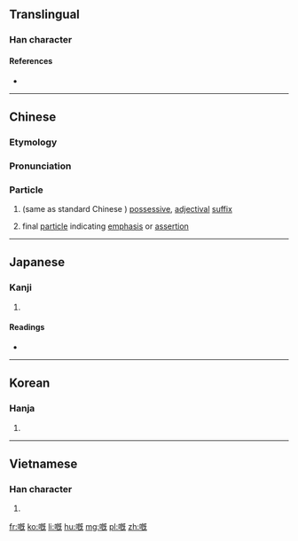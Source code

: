 ==Translingual==

===Han character===
{{Han char|rn=30|rad=口|as=11|sn=14|four=|canj=口日戈山 (RAIU), 口竹心山 (RHPU)|ids=⿰口既}}

====References====
* {{Han ref|kx=0204.430|dkj=04170|dj=0427.200|hdz=10662.090|uh=5605|ud=22021}}

----

==Chinese==
{{zh-forms}}

===Etymology===
{{rfe|lang=zh}}

===Pronunciation===
{{zh-pron
|c=ge3,ge2
|cat=part}}

===Particle===
{{zh-particle}}

# {{cx|Cantonese|lang=zh}} (same as standard Chinese {{zh-l|的}}) [[possessive]], [[adjectival]] [[suffix]]
#: {{zh-usex|佢哋 嘅|their, theirs|C-GZ}}
# {{cx|Cantonese|lang=zh}}  final [[particle]] indicating [[emphasis]] or [[assertion]]
#: {{zh-usex|點解 會 噉 嘅？|Why does it have to be like this?|C-GZ}}

----

==Japanese==

===Kanji===
{{ja-kanji|grade=|rs=口11}}

# {{defn|lang=ja|sort=口11}}

====Readings====
* {{ja-readings|on=[[かい]] (kai), [[がい]] (gai)|kun=[[なげく]] (nageku)}}

----

==Korean==

===Hanja===
{{ko-hanja|hangeul=개|mr=kae}}

# {{defn|lang=ko|sort=口11}}

----

==Vietnamese==

===Han character===
{{vi-hantu|[[ngấy]], [[gáy]], [[gấy]], [[ngáy]], [[ngậy]]|rs=口11}}

# {{defn|vi}}

[[fr:嘅]]
[[ko:嘅]]
[[li:嘅]]
[[hu:嘅]]
[[mg:嘅]]
[[pl:嘅]]
[[zh:嘅]]